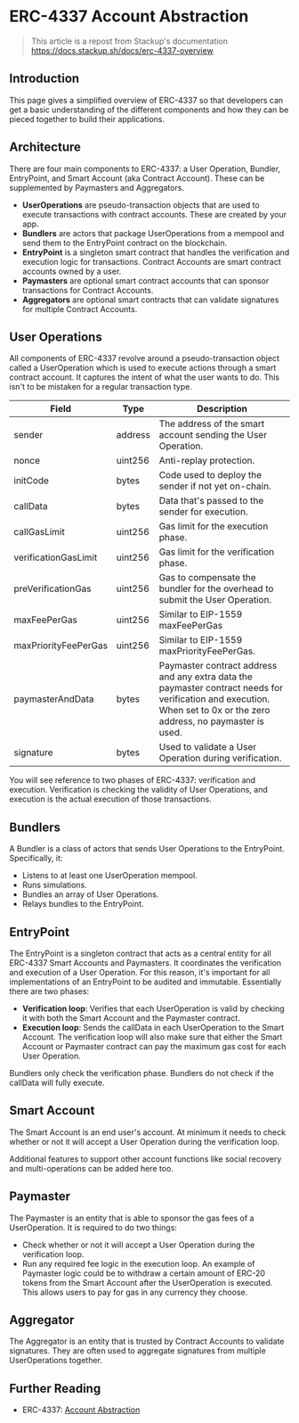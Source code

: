 # ERC-4337 Account Abstraction

> This article is a repost from Stackup's documentation https://docs.stackup.sh/docs/erc-4337-overview

## Introduction

This page gives a simplified overview of ERC-4337 so that developers can get a basic understanding of the different components and how they can be pieced together to build their applications.

## Architecture

There are four main components to ERC-4337: a User Operation, Bundler, EntryPoint, and Smart Account (aka Contract Account). These can be supplemented by Paymasters and Aggregators.

- **UserOperations** are pseudo-transaction objects that are used to execute transactions with contract accounts. These are created by your app.
- **Bundlers** are actors that package UserOperations from a mempool and send them to the EntryPoint contract on the blockchain.
- **EntryPoint** is a singleton smart contract that handles the verification and execution logic for transactions.
  Contract Accounts are smart contract accounts owned by a user.
- **Paymasters** are optional smart contract accounts that can sponsor transactions for Contract Accounts.
- **Aggregators** are optional smart contracts that can validate signatures for multiple Contract Accounts.

## User Operations

All components of ERC-4337 revolve around a pseudo-transaction object called a UserOperation which is used to execute actions through a smart contract account. It captures the intent of what the user wants to do. This isn't to be mistaken for a regular transaction type.

| Field                | Type    | Description                                                                                                                                                          |
| -------------------- | ------- | -------------------------------------------------------------------------------------------------------------------------------------------------------------------- |
| sender               | address | The address of the smart account sending the User Operation.                                                                                                         |
| nonce                | uint256 | Anti-replay protection.                                                                                                                                              |
| initCode             | bytes   | Code used to deploy the sender if not yet on-chain.                                                                                                                  |
| callData             | bytes   | Data that's passed to the sender for execution.                                                                                                                      |
| callGasLimit         | uint256 | Gas limit for the execution phase.                                                                                                                                   |
| verificationGasLimit | uint256 | Gas limit for the verification phase.                                                                                                                                |
| preVerificationGas   | uint256 | Gas to compensate the bundler for the overhead to submit the User Operation.                                                                                         |
| maxFeePerGas         | uint256 | Similar to EIP-1559 maxFeePerGas                                                                                                                                     |
| maxPriorityFeePerGas | uint256 | Similar to EIP-1559 maxPriorityFeePerGas.                                                                                                                            |
| paymasterAndData     | bytes   | Paymaster contract address and any extra data the paymaster contract needs for verification and execution. When set to 0x or the zero address, no paymaster is used. |
| signature            | bytes   | Used to validate a User Operation during verification.                                                                                                               |

You will see reference to two phases of ERC-4337: verification and execution. Verification is checking the validity of User Operations, and execution is the actual execution of those transactions.

## Bundlers

A Bundler is a class of actors that sends User Operations to the EntryPoint. Specifically, it:

- Listens to at least one UserOperation mempool.
- Runs simulations.
- Bundles an array of User Operations.
- Relays bundles to the EntryPoint.

## EntryPoint

The EntryPoint is a singleton contract that acts as a central entity for all ERC-4337 Smart Accounts and Paymasters. It coordinates the verification and execution of a User Operation. For this reason, it's important for all implementations of an EntryPoint to be audited and immutable.
Essentially there are two phases:

- **Verification loop**: Verifies that each UserOperation is valid by checking it with both the Smart Account and the Paymaster contract.
- **Execution loop**: Sends the callData in each UserOperation to the Smart Account.
  The verification loop will also make sure that either the Smart Account or Paymaster contract can pay the maximum gas cost for each User Operation.

Bundlers only check the verification phase. Bundlers do not check if the callData will fully execute.

## Smart Account

The Smart Account is an end user's account. At minimum it needs to check whether or not it will accept a User Operation during the verification loop.

Additional features to support other account functions like social recovery and multi-operations can be added here too.

## Paymaster

The Paymaster is an entity that is able to sponsor the gas fees of a UserOperation. It is required to do two things:

- Check whether or not it will accept a User Operation during the verification loop.
- Run any required fee logic in the execution loop.
  An example of Paymaster logic could be to withdraw a certain amount of ERC-20 tokens from the Smart Account after the UserOperation is executed. This allows users to pay for gas in any currency they choose.

## Aggregator

The Aggregator is an entity that is trusted by Contract Accounts to validate signatures. They are often used to aggregate signatures from multiple UserOperations together.

## Further Reading

- ERC-4337: [Account Abstraction](https://eips.ethereum.org/EIPS/eip-4337)
